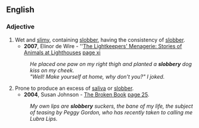 ==English==

===Adjective===
{{en-adj}}

# Wet and [[slimy]], containing [[slobber]], having the consistency of [[slobber]].
#*'''2007''', Elinor de Wire - ''[http://books.google.com/books?id=yf2KPvJwN8EC The Lightkeepers' Menagerie: Stories of Animals at Lighthouses] [http://books.google.com/books?id=yf2KPvJwN8EC&pg=PR11&dq=%22slobbery+dog%22&sig=tooIiNBfSaVTad3NFdZwX3Pp3Uw page xi]
#:''He placed one paw on my right thigh and planted a '''slobbery''' dog kiss on my cheek. ''
#:''"Well! Make yourself at home, why don't you?" I joked. ''
# Prone to produce an excess of [[saliva]] or [[slobber]].
#*'''2004''', Susan Johnson - [http://books.google.com/books?id=GzkawhZmQrEC The Broken Book] [http://books.google.com/books?id=GzkawhZmQrEC&pg=RA1-PA25&dq=%22slobbery%22+date:1980-2008&lr=&sig=tsEv_jcYF2BtZXyBVxN-x_MuK_A page 25].
#:''My own lips are '''slobbery''' suckers, the bane of my life, the subject of teasing by Peggy Gordon, who has recently taken to calling me Lubra Lips.''